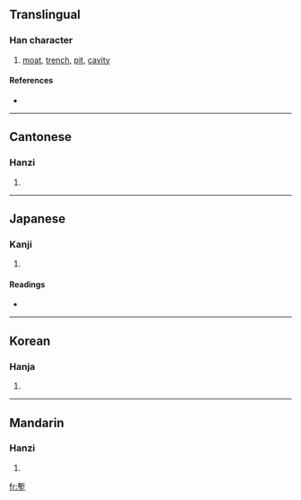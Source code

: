 {{see|堑}}
==Translingual==

===Han character===
{{Han char|rn=32|rad=土|as=11|sn=14|four=5210<sub>4</sub>|canj=十中土 (JLG)}}

# [[moat]], [[trench]], [[pit]], [[cavity]]

====References====
* {{Han ref|kx=0237.030|dkj=05394|dj=0475.090|hdz=10478.080|uh=5879|ud=22649|bh=B9D5|bd=47573}}

----

==Cantonese==

===Hanzi===
{{yue-hanzi|jyut=|y=chim3}}

# {{defn|Cantonese}}

----

==Japanese==

===Kanji===
{{ja-kanji|grade=|rs=土11}}

# {{defn|Japanese}}

====Readings====
* {{ja-readings|on=[[ざん]] (zan), [[せん]] (sen)|kun=[[ほり]] (hori)}}

----

==Korean==

===Hanja===
{{ko-hanja|hangeul=참|rv=cham|mr=ch'am}}

# {{defn|Korean}}

----

==Mandarin==

===Hanzi===
{{cmn-hanzi|sim=堑|pin=[[mò]] ([[mo4]]), [[qiàn]] ([[qian4]])|wg=mo<sup>4</sup>, ch'ien<sup>4</sup>}}

# {{defn|Mandarin}}

[[fr:塹]]